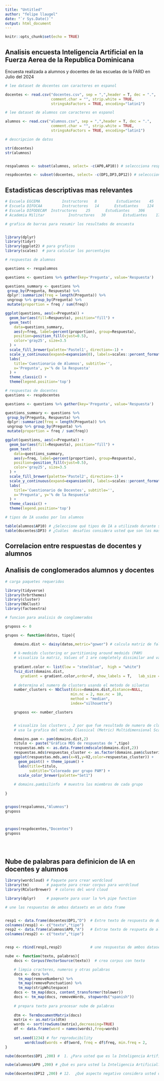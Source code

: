 ```yaml
---
title: "Untitled"
author: "felipe llaugel"
date: "`r Sys.Date()`"
output: html_document
---
```


```r
knitr::opts_chunk$set(echo = TRUE)
```

## Analisis encuesta Inteligencia Artificial en la Fuerza Aerea de la Republica Dominicana

Encuesta realizada a alumnos y docentes de las escuelas de la FARD en Julio del 2024


```r

# lee dataset de docentes con caracteres en espanol

docentes <- read.csv("docentes.csv", sep = ",",header = T, dec = ".",
                     comment.char = "", strip.white = TRUE,
                     stringsAsFactors = TRUE, encoding="latin1")

# lee dataset de alumnos con caracteres en espanol

alumnos <- read.csv("alumnos.csv", sep = ",",header = T, dec = ".",
                     comment.char = "", strip.white = TRUE,
                     stringsAsFactors = TRUE, encoding="latin1")

# descripcion de datos

str(docentes)
str(alumnos)


respalumnos <- subset(alumnos, select= -c(AP0,AP10)) # seleccciona respuestas categoricas

respdocentes <- subset(docentes, select= -c(DP1,DP3,DP12)) # seleccciona respuestas categoricas

```

## Estadisticas descriptivas mas relevantes


```r

# Escuela EGCEMA          Instructores   8         Estudiantes    45
# Escuela DIFOCAA         Instructores   14       Estudiantes    124
# Escuela DIFODECAM  Instructores    25       Estudiantes    306
# Academia Militar           Instructores   30        Estudiantes    172

# grafica de barras para resumir los resultados de encuesta


library(dplyr)
library(tidyr)
library(ggplot2) # para graficos
library(scales)  # para calcular los porcentajes

# respuestas de alumnos

questions <- respalumnos

questions <- questions %>% gather(key='Pregunta', value='Respuesta')

questions_summary <- questions %>%
 group_by(Pregunta, Respuesta) %>%
 dplyr::summarize(freq = length(Pregunta)) %>%
 ungroup %>% group_by(Pregunta) %>% 
 mutate(proportion = freq / sum(freq))

ggplot(questions, aes(x=Pregunta)) +
  geom_bar(aes(fill=Respuesta), position="fill") +
  geom_text(
    data=questions_summary,
    aes(y=freq, label=percent(proportion), group=Respuesta),
    position=position_fill(vjust=0.5),
    color='gray25', size=3.5
  ) +
  scale_fill_brewer(palette='Pastel1', direction=-1) +
  scale_y_continuous(expand=expansion(0), labels=scales::percent_format()) +
  labs(
    title='Cuestionario de Alumnos', subtitle='',
    x='Pregunta', y='% de la Respuesta'
  ) +
  theme_classic() +
  theme(legend.position='top')

# respuestas de docentes
questions <- respdocentes

questions <- questions %>% gather(key='Pregunta', value='Respuesta')

questions_summary <- questions %>%
 group_by(Pregunta, Respuesta) %>%
 dplyr::summarize(freq = length(Pregunta)) %>%
 ungroup %>% group_by(Pregunta) %>% 
 mutate(proportion = freq / sum(freq))

ggplot(questions, aes(x=Pregunta)) +
  geom_bar(aes(fill=Respuesta), position="fill") +
  geom_text(
    data=questions_summary,
    aes(y=freq, label=percent(proportion), group=Respuesta),
    position=position_fill(vjust=0.5),
    color='gray25', size=3.5
  ) +
  scale_fill_brewer(palette='Pastel2', direction=-1) +
  scale_y_continuous(expand=expansion(0), labels=scales::percent_format()) +
  labs(
    title='Cuestionario de Docentes', subtitle='',
    x='Pregunta', y='% de la Respuesta'
  ) +
  theme_classic() +
  theme(legend.position='top')

# tipos de IA usadas por los alumnos

table(alumnos$AP10) # ¿Seleccione qué tipos de IA a utilizado durante su proceso de educación militar?
table(docentes$DP3) # ¿Cuáles  desafíos considera usted que son los mas importantes en la  implementación y uso de la IA en la Educación militar de la FARD?


```

## Correlacion entre respuestas de docentes y alumnos

## Analisis de conglomerados alumnos y docentes

```r


# carga paquetes requeridos

library(tidyverse)
library(hrbrthemes)
library(cluster)
library(NbClust)
library(factoextra)

# funcion para analisis de conglomerados

gruposs <- 0

grupos <- function(datos, tipo){

    domains.dist <- daisy(datos,metric="gower") # calcula matriz de falta de similitud
    
    # k-medoids clustering or partitioning around medoids (PAM)
    # visualiza la matriz, Values of 1 are completely dissimilar and values of 0 means identical responses
    
    gradient.color <- list(low = "steelblue",  high = "white")
    fviz_dist(domains.dist, 
       gradient = gradient.color,order=F, show_labels = T,   lab_size = 4)
    
    # determina el numero de clusters usando el metodo de siluetas
    number_clusters <- NbClust(diss=domains.dist,distance=NULL,
                              min.nc = 2, max.nc = 10,
                              method = "median",
                              index="silhouette")

    gruposs <<- number_clusters


    # visualiza los clusters , 2 por que fue resultado de numero de clusters
    # usa la grafica del metodo Classical (Metric) Multidimensional Scaling (NDS)

    domains.pam <- pam(domains.dist,2)
    titulo <- paste("Gráfica MDS de respuestas de ",tipo)
    respuestas.mds <- as.data.frame(cmdscale(domains.dist,2))
    respuestas.mds$respuestas_cluster <- as.factor(domains.pam$clustering)
    ggplot(respuestas.mds,aes(x=V1,y=V2,color=respuestas_cluster)) +
      geom_point() + theme_ipsum() +
      labs(title=titulo,
           subtitle="Coloreado por grupo PAM") +
      scale_color_brewer(palette="Set1")
    
    # domains.pam$silinfo  # muestra los miembros de cada grupo
      
}


grupos(respalumnos,"Alumnos")
gruposs



grupos(respdocentes,"Docentes")
gruposs





```




## Nube de palabras para definicion de IA en docentes y alumnos

```r

library(wordcloud) # Paquete para crear wordcloud
library(tm)        # paquete para crear corpus para wordcloud
library(RColorBrewer)  # colores del word cloud

library(dplyr)     # paqeuete para usar la %>% pipe function

# une las respuestas de ambos datasets en un data frame


resp1 <- data.frame(docentes$DP1,"D")  # Extre texto de respuesta de docentes
colnames(resp1) <- c("texto","tipo")
resp2 <- data.frame(alumnos$AP0,"A")   # Extrae texto de respueta de alumnos
colnames(resp2) <- c("texto","tipo")


resp <- rbind(resp1,resp2)             # une respuestas de ambos datasets

nube <- function(texto, palabras){
    docs <- Corpus(VectorSource(texto))  # crea corpus con texto

    # limpia cracteres, numeros y otras palabras
    docs <- docs %>%
      tm_map(removeNumbers) %>%
      tm_map(removePunctuation) %>%
      tm_map(stripWhitespace)
    docs <- tm_map(docs, content_transformer(tolower))
    docs <- tm_map(docs, removeWords, stopwords("spanish"))
    
    # prepara texto para procesar nube de palabras
    
    dtm <- TermDocumentMatrix(docs) 
    matrix <- as.matrix(dtm) 
    words <- sort(rowSums(matrix),decreasing=TRUE) 
    df <- data.frame(word = names(words),freq=words)
    
    set.seed(1234) # for reproducibility 
         wordcloud(words = df$word, freq = df$freq, min.freq = 2,           max.words=palabras, random.order=FALSE, rot.per=0.35,            colors=brewer.pal(8, "Dark2"))
}   

nube(docentes$DP1 ,200) #  1. ¿Para usted que es la Inteligencia Artificial?

nube(alumnos$AP0 ,200) # ¿Qué es para usted la Inteligencia Artificial?

nube(docentes$DP12 ,200) # 12.  ¿Qué aspecto negativo considera usted que afecta en la implementación y uso de la IA artificial en la Educación militar de la FARD?


```

